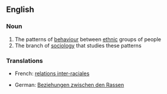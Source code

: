 {{wikipedia}}
==English==

===Noun===
{{en-noun|sg=[[race]] [[relations]]|-}}

# The patterns of [[behaviour]] between [[ethnic]] groups of people
# The branch of [[sociology]] that studies these patterns

===Translations===
{{trans-top}}
* French: [[relations inter-raciales]] {{f|p}}
{{trans-mid}}
* German: [[Beziehungen zwischen den Rassen]] {{f|p}}
{{trans-bottom}}